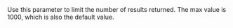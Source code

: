 <ParamField query="limit" type="int" optional>
  Use this parameter to limit the number of results returned. The max value is 1000, which is also the default value.
</ParamField>

